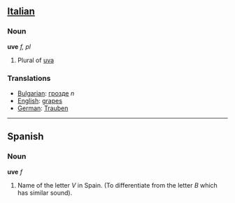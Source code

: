 ==[[Italian]]==
===Noun===
'''uve''' ''f, pl''

# Plural of [[uva]]

===Translations===
*[[Bulgarian]]: [[грозде]] ''n''
*[[English]]: [[grapes]]
*[[German]]: [[Trauben]]
----
== Spanish ==
=== Noun ===
'''uve''' ''f''

# Name of the letter ''V'' in Spain. (To differentiate from the letter ''B'' which has similar sound).